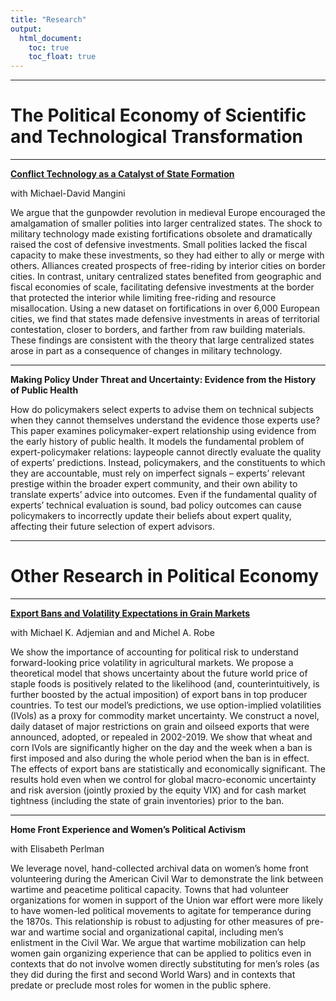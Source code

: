 ```yaml
---
title: "Research"
output:
  html_document:
    toc: true
    toc_float: true
---
```


---

# The Political Economy of Scientific and Technological Transformation

---

[**Conflict Technology as a Catalyst of State Formation**](https://www.dropbox.com/s/k4wxv3fd3hufs9c/walls-draft.pdf?dl=0)

with Michael-David Mangini

We argue that the gunpowder revolution in medieval Europe encouraged the amalgamation of smaller polities into larger centralized states. The shock to military technology made existing fortifications obsolete and dramatically raised the cost of defensive investments. Small polities lacked the fiscal capacity to make these investments, so they had either to ally or merge with others. Alliances created prospects of free-riding by interior cities on border cities. In contrast, unitary centralized states benefited from geographic and fiscal economies of scale, facilitating defensive investments at the border that protected the interior while limiting free-riding and resource misallocation. Using a new dataset on fortifications in over 6,000 European cities, we find that states made defensive investments in areas of territorial contestation, closer to borders, and farther from raw building materials. These findings are consistent with the theory that large centralized states arose in part as a consequence of changes in military technology.

---

**Making Policy Under Threat and Uncertainty: Evidence from the History of Public Health**

How do policymakers select experts to advise them on technical subjects when they cannot themselves understand the evidence those experts use? This paper examines policymaker-expert relationship using evidence from the early history of public health. It models the fundamental problem of expert-policymaker relations: laypeople cannot directly evaluate the quality of experts’ predictions. Instead, policymakers, and the constituents to which they are accountable, must rely on imperfect signals – experts’ relevant prestige within the broader expert community, and their own ability to translate experts’ advice into outcomes. Even if the fundamental quality of experts’ technical evaluation is sound, bad policy outcomes can cause policymakers to incorrectly update their beliefs about expert quality, affecting their future selection of expert advisors.

---

# Other Research in Political Economy

---

[**Export Bans and Volatility Expectations in Grain Markets**](https://papers.ssrn.com/sol3/papers.cfm?abstract_id=4117628)

with Michael K. Adjemian and and Michel A. Robe

We show the importance of accounting for political risk to understand forward-looking price volatility in agricultural markets. We propose a theoretical model that shows uncertainty about the future world price of staple foods is positively related to the likelihood (and, counterintuitively, is further boosted by the actual imposition) of export bans in top producer countries. To test our model's predictions, we use option-implied volatilities (IVols) as a proxy for commodity market uncertainty. We construct a novel, daily dataset of major restrictions on grain and oilseed exports that were announced, adopted, or repealed in 2002-2019. We show that wheat and corn IVols are significantly higher on the day and the week when a ban is first imposed and also during the whole period when the ban is in effect. The effects of export bans are statistically and economically significant. The results hold even when we control for global macro-economic uncertainty and risk aversion (jointly proxied by the equity VIX) and for cash market tightness (including the state of grain inventories) prior to the ban.

---

**Home Front Experience and Women's Political Activism**

with Elisabeth Perlman

We leverage novel, hand-collected archival data on women's home front volunteering during the American Civil War to demonstrate the link between wartime and peacetime political capacity. Towns that had volunteer organizations for women in support of the Union war effort were more likely to have women-led political movements to agitate for temperance during the 1870s. This relationship is robust to adjusting for other measures of pre-war and wartime social and organizational capital, including men's enlistment in the Civil War. We argue that wartime mobilization can help women gain organizing experience that can be applied to politics even in contexts that do not involve women directly substituting for men's roles (as they did during the first and second World Wars) and in contexts that predate or preclude most roles for women in the public sphere.


